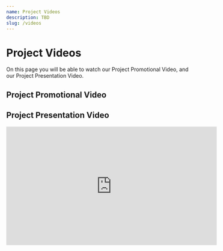 ```yaml
---
name: Project Videos
description: TBD
slug: /videos
---
```



# Project Videos

On this page you will be able to watch our Project Promotional Video, and our Project Presentation Video.

## Project Promotional Video

<VideoUniverse
	title="City-of-London-UK: Genoswitch (2023) - Project Promotion [English]"
	embedId="952e0d57-fd3c-47b1-b15e-4cb841df89fc"
/>

## Project Presentation Video

<iframe
	title="City-of-London-UK: Genoswitch (2023) - Team Presentation [English]"
	width="560"
	height="315"
	src="https://video.igem.org/videos/embed/d727361c-55e8-4b1e-a8b5-a7e5b7bb3a6c"
	frameborder="0"
	allowfullscreen=""
	sandbox="allow-same-origin allow-scripts allow-popups"
></iframe>
